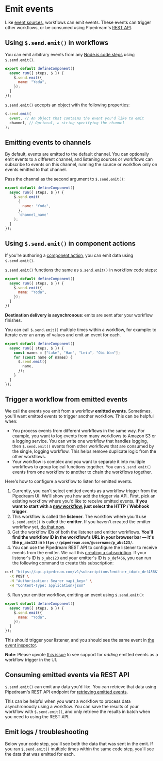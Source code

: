 
# Emit events

Like [event sources](/sources/), workflows can emit events. These events can trigger other workflows, or be consumed using Pipedream's [REST API](/workflows/rest-api/#get-workflow-emits).

## Using `$.send.emit()` in workflows

You can emit arbitrary events from any [Node.js code steps](/workflows/visual-builder/code/nodejs/) using `$.send.emit()`.

```javascript
export default defineComponent({
  async run({ steps, $ }) {
    $.send.emit({
      name: "Yoda",
    });
  }
});
```

`$.send.emit()` accepts an object with the following properties:

```javascript
$.send.emit(
  event, // An object that contains the event you'd like to emit
  channel, // Optional, a string specifying the channel
);
```

## Emitting events to channels

By default, events are emitted to the default channel. You can optionally emit events to a different channel, and listening sources or workflows can subscribe to events on this channel, running the source or workflow only on events emitted to that channel.

Pass the channel as the second argument to `$.send.emit()`:

```javascript
export default defineComponent({
  async run({ steps, $ }) {
    $.send.emit(
      {
        name: "Yoda",
      },
      'channel_name'
    );
  }
});
```

## Using `$.send.emit()` in component actions

If you're authoring a [component action](/workflows/contributing/components#actions), you can emit data using `$.send.emit()`.

`$.send.emit()` functions the same as [`$.send.emit()` in workflow code steps](#using-sendemit-in-workflows):

```javascript
export default defineComponent({
  async run({ steps, $ }) {
    $.send.emit({
      name: "Yoda",
    });
  }
})
```

**Destination delivery is asynchronous**: emits are sent after your workflow finishes.

You can call `$.send.emit()` multiple times within a workflow, for example: to iterate over an array of values and emit an event for each.

```javascript
export default defineComponent({
  async run({ steps, $ }) {
    const names = ["Luke", "Han", "Leia", "Obi Wan"];
    for (const name of names) {
      $.send.emit({
        name,
      });
    }
  }
});
```

## Trigger a workflow from emitted events

We call the events you emit from a workflow **emitted events**. Sometimes, you'll want emitted events to trigger another workflow. This can be helpful when:

- You process events from different workflows in the same way. For example, you want to log events from many workflows to Amazon S3 or a logging service. You can write one workflow that handles logging, then `$.send.emit()` events from other workflows that are consumed by the single, logging workflow. This helps remove duplicate logic from the other workflows.
- Your workflow is complex and you want to separate it into multiple workflows to group logical functions together. You can `$.send.emit()` events from one workflow to another to chain the workflows together.

Here's how to configure a workflow to listen for emitted events.

1. Currently, you can't select emitted events as a workflow trigger from the Pipedream UI. We'll show you how add the trigger via API. First, pick an existing workflow where you'd like to receive emitted events. **If you want to start with a [new workflow](https://pipedream.com/new), just select the HTTP / Webhook trigger**.
2. This workflow is called the **listener**. The workflow where you'll use `$.send.emit()` is called the **emitter**. If you haven't created the emitter workflow yet, [do that now](https://pipedream.com/new).
3. Get the workflow IDs of both the listener and emitter workflows. **You'll find the workflow ID in the workflow's URL in your browser bar — it's the `p_abc123` in `https://pipedream.com/@username/p_abc123/`**.
4. You can use the Pipedream REST API to configure the listener to receive events from the emitter. We call this [creating a subscription](/workflows/rest-api/#listen-for-events-from-another-source-or-workflow). If your listener's ID is `p_abc123` and your emitter's ID is `p_def456`, you can run the following command to create this subscription:

```bash
curl "https://api.pipedream.com/v1/subscriptions?emitter_id=dc_def456&listener_id=p_abc123" \
  -X POST \
  -H "Authorization: Bearer <api_key>" \
  -H "Content-Type: application/json"
```

5. Run your emitter workflow, emitting an event using `$.send.emit()`:

```javascript
export default defineComponent({
  async run({ steps, $ }) {
    $.send.emit({
      name: "Yoda",
    });
  }
});
```

This should trigger your listener, and you should see the same event in [the event inspector](/workflows/visual-builder/inspect/#the-inspector).

**Note**: Please upvote [this issue](https://github.com/PipedreamHQ/pipedream/issues/682) to see support for _adding_ emitted events as a workflow trigger in the UI.

## Consuming emitted events via REST API

`$.send.emit()` can emit any data you'd like. You can retrieve that data using Pipedream's REST API endpoint for [retrieving emitted events](/workflows/rest-api/#get-workflow-emits).

This can be helpful when you want a workflow to process data asynchronously using a workflow. You can save the results of your workflow with `$.send.emit()`, and only retrieve the results in batch when you need to using the REST API.

## Emit logs / troubleshooting

Below your code step, you'll see both the data that was sent in the emit. If you ran `$.send.emit()` multiple times within the same code step, you'll see the data that was emitted for each.
